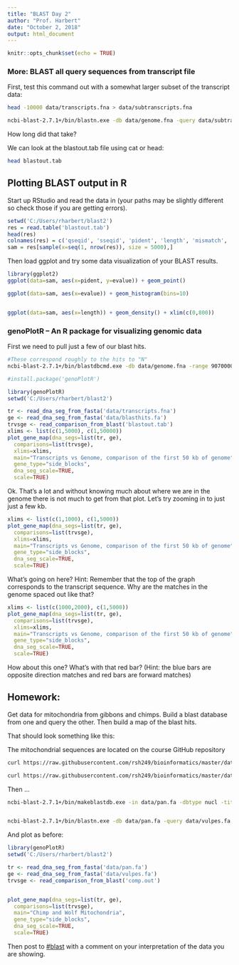 ```yaml
---
title: "BLAST Day 2"
author: "Prof. Harbert"
date: "October 2, 2018"
output: html_document
---
```


```r
knitr::opts_chunk$set(echo = TRUE)
```

### More: BLAST all query sequences from transcript file

First, test this command out with a somewhat larger subset of the transcript data:

```bash
head -10000 data/transcripts.fna > data/subtranscripts.fna

ncbi-blast-2.7.1+/bin/blastn.exe -db data/genome.fna -query data/subtranscripts.fna -outfmt 6 -max_target_seqs 1 -evalue 1e-100 -ungapped -num_threads 2 -out blastout.tab    


```



How long did that take?

We can look at the blastout.tab file using cat or head:

```bash
head blastout.tab
```

## Plotting BLAST output in R

Start up RStudio and read the data in (your paths may be slightly different so check those if you are getting errors).

```r
setwd('C:/Users/rharbert/blast2')
res = read.table('blastout.tab')
head(res)
colnames(res) = c('qseqid', 'sseqid', 'pident', 'length', 'mismatch', 'gapopen', 'qstart', 'qend', 'sstart', 'send', 'evalue', 'bitscore') 
sam = res[sample(x=seq(1, nrow(res)), size = 5000),]
```

Then load ggplot and try some data visualization of your BLAST results.

```r
library(ggplot2)
ggplot(data=sam, aes(x=pident, y=evalue)) + geom_point()

ggplot(data=sam, aes(x=evalue)) + geom_histogram(bins=10) 


ggplot(data=sam, aes(x=length)) + geom_density() + xlim(c(0,800))


```

### genoPlotR -- An R package for visualizing genomic data

First we need to pull just a few of our blast hits.

```bash
#These correspond roughly to the hits to "N"
ncbi-blast-2.7.1+/bin/blastdbcmd.exe -db data/genome.fna -range 9070000-9090000 -entry all > data/blasthits.fa

```

```r
#install.package('genoPlotR')

library(genoPlotR)
setwd('C:/Users/rharbert/blast2')

tr <- read_dna_seg_from_fasta('data/transcripts.fna')
ge <- read_dna_seg_from_fasta('data/blasthits.fa')
trvsge <- read_comparison_from_blast('blastout.tab')
xlims <- list(c(1,5000), c(1,50000))
plot_gene_map(dna_segs=list(tr, ge),
  comparisons=list(trvsge),
  xlims=xlims,
  main="Transcripts vs Genome, comparison of the first 50 kb of genome",
  gene_type="side_blocks",
  dna_seg_scale=TRUE, 
  scale=TRUE)

```

Ok. That's a lot and without knowing much about where we are in the genome there is not much to get from that plot. Let's try zooming in to just just a few kb.

```r
xlims <- list(c(1,1000), c(1,5000))
plot_gene_map(dna_segs=list(tr, ge),
  comparisons=list(trvsge),
  xlims=xlims,
  main="Transcripts vs Genome, comparison of the first 50 kb of genome",
  gene_type="side_blocks",
  dna_seg_scale=TRUE, 
  scale=TRUE)
```

What's going on here? Hint: Remember that the top of the graph corresponds to the transcript sequence. Why are the matches in the genome spaced out like that?

```r
xlims <- list(c(1000,2000), c(1,5000))
plot_gene_map(dna_segs=list(tr, ge),
  comparisons=list(trvsge),
  xlims=xlims,
  main="Transcripts vs Genome, comparison of the first 50 kb of genome",
  gene_type="side_blocks",
  dna_seg_scale=TRUE, 
  scale=TRUE)
```

How about this one? What's with that red bar? (Hint: the blue bars are opposite direction matches and red bars are forward matches)

## Homework:

Get data for mitochondria from gibbons and chimps. Build a blast database from one and query the other. Then build a map of the blast hits.

That should look something like this:

The mitochondrial sequences are located on the course GitHub repository

```bash
curl https://raw.githubusercontent.com/rsh249/bioinformatics/master/data/pan.fasta > data/pan.fa

curl https://raw.githubusercontent.com/rsh249/bioinformatics/master/data/hylobates.fasta > data/vulpes.fa
```

Then ...

```bash
ncbi-blast-2.7.1+/bin/makeblastdb.exe -in data/pan.fa -dbtype nucl -title pan


ncbi-blast-2.7.1+/bin/blastn.exe -db data/pan.fa -query data/vulpes.fa -outfmt 6 -max_target_seqs 1000 -evalue 10 -word_size 8  -out comp.out    


```

And plot as before:

```r
library(genoPlotR)
setwd('C:/Users/rharbert/blast2')

tr <- read_dna_seg_from_fasta('data/pan.fa')
ge <- read_dna_seg_from_fasta('data/vulpes.fa')
trvsge <- read_comparison_from_blast('comp.out')


plot_gene_map(dna_segs=list(tr, ge),
  comparisons=list(trvsge),
  main="Chimp and Wolf Mitochondria",
  gene_type="side_blocks",
  dna_seg_scale=TRUE, 
  scale=TRUE)
```


Then post to [#blast](https://bio200-bioinformatics.slack.com/messages/CD5UY3933) with a comment on your interpretation of the data you are showing.
